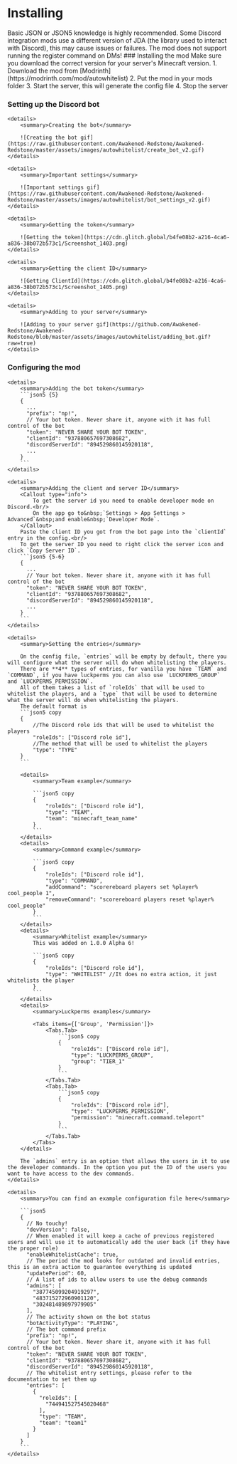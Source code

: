 
# Installing

<Callout type="info">
    Basic JSON or JSON5 knowledge is highly recommended.
</Callout>

<Callout type="warning">
    Some Discord integration mods use a different version of JDA (the library used to interact with Discord), this may cause issues or failures.
</Callout>
<Callout type="warning">
    The mod does not support running the register command on DMs!
</Callout>

<Steps>
### Installing the mod
    <Callout type="info">
        Make sure you download the correct version for your server's Minecraft version.
    </Callout>
    1. Download the mod from [Modrinth](https://modrinth.com/mod/autowhitelist)
    2. Put the mod in your mods folder
    3. Start the server, this will generate the config file
    4. Stop the server

### Setting up the Discord bot
    <details>
        <summary>Creating the bot</summary>

        ![Creating the bot gif](https://raw.githubusercontent.com/Awakened-Redstone/Awakened-Redstone/master/assets/images/autowhitelist/create_bot_v2.gif)
    </details>

    <details>
        <summary>Important settings</summary>

        ![Important settings gif](https://raw.githubusercontent.com/Awakened-Redstone/Awakened-Redstone/master/assets/images/autowhitelist/bot_settings_v2.gif)
    </details>

    <details>
        <summary>Getting the token</summary>

        ![Getting the token](https://cdn.glitch.global/b4fe08b2-a216-4ca6-a836-38b072b573c1/Screenshot_1403.png)
    </details>

    <details>
        <summary>Getting the client ID</summary>

        ![Getting ClientId](https://cdn.glitch.global/b4fe08b2-a216-4ca6-a836-38b072b573c1/Screenshot_1405.png)
    </details>

    <details>
        <summary>Adding to your server</summary>

        ![Adding to your server gif](https://github.com/Awakened-Redstone/Awakened-Redstone/blob/master/assets/images/autowhitelist/adding_bot.gif?raw=true)
    </details>

### Configuring the mod
    <details>
        <summary>Adding the bot token</summary>
        ```json5 {5}
        {
          ...
          "prefix": "np!",
          // Your bot token. Never share it, anyone with it has full control of the bot
          "token": "NEVER SHARE YOUR BOT TOKEN",
          "clientId": "937880657697308682",
          "discordServerId": "894529860145920118",
          ...
        }
        ```
    </details>

    <details>
        <summary>Adding the client and server ID</summary>
        <Callout type="info">
            To get the server id you need to enable developer mode on Discord.<br/>
            On the app go to&nbsp;`Settings > App Settings > Advanced`&nbsp;and enable&nbsp;`Developer Mode`.
        </Callout>
        Paste the client ID you got from the bot page into the `clientId` entry in the config.<br/>
        To get the server ID you need to right click the server icon and click `Copy Server ID`.
        ```json5 {5-6}
        {
          ...
          // Your bot token. Never share it, anyone with it has full control of the bot
          "token": "NEVER SHARE YOUR BOT TOKEN",
          "clientId": "937880657697308682",
          "discordServerId": "894529860145920118",
          ...
        }
        ```
    </details>

    <details>
        <summary>Setting the entries</summary>

        On the config file, `entries` will be empty by default, there you will configure what the server will do when whitelisting the players.
        There are **4** types of entries, for vanilla you have `TEAM` and `COMMAND`, if you have luckperms you can also use `LUCKPERMS_GROUP` and `LUCKPERMS_PERMISSION`.
        All of them takes a list of `roleIds` that will be used to whitelist the players, and a `type` that will be used to determine what the server will do when whitelisting the players.
        The default format is
        ```json5 copy
        {
            //The Discord role ids that will be used to whitelist the players
            "roleIds": ["Discord role id"],
            //The method that will be used to whitelist the players
            "type": "TYPE"
        }
        ```

        <details>
            <summary>Team example</summary>

            ```json5 copy
            {
                "roleIds": ["Discord role id"],
                "type": "TEAM",
                "team": "minecraft_team_name"
            }
            ```
        </details>
        <details>
            <summary>Command example</summary>

            ```json5 copy
            {
                "roleIds": ["Discord role id"],
                "type": "COMMAND",
                "addCommand": "scorereboard players set %player% cool_people 1",
                "removeCommand": "scorereboard players reset %player% cool_people"
            }
            ```
        </details>
        <details>
            <summary>Whitelist example</summary>
            This was added on 1.0.0 Alpha 6!

            ```json5 copy
            {
                "roleIds": ["Discord role id"],
                "type": "WHITELIST" //It does no extra action, it just whitelists the player
            }
            ```
        </details>
        <details>
            <summary>Luckperms examples</summary>

            <Tabs items={['Group', 'Permission']}>
                <Tabs.Tab>
                    ```json5 copy
                    {
                        "roleIds": ["Discord role id"],
                        "type": "LUCKPERMS_GROUP",
                        "group": "TIER_1"
                    }
                    ```
                </Tabs.Tab>
                <Tabs.Tab>
                    ```json5 copy
                    {
                        "roleIds": ["Discord role id"],
                        "type": "LUCKPERMS_PERMISSION",
                        "permission": "minecraft.command.teleport"
                    }
                    ```
                </Tabs.Tab>
            </Tabs>
        </details>

        The `admins` entry is an option that allows the users in it to use the developer commands. In the option you put the ID of the users you want to have access to the dev commands.
    </details>

    <details>
        <summary>You can find an example configuration file here</summary>

        ```json5
        {
          // No touchy!
          "devVersion": false,
          // When enabled it will keep a cache of previous registered users and will use it to automatically add the user back (if they have the proper role)
          "enableWhitelistCache": true,
          // The period the mod looks for outdated and invalid entries, this is an extra action to guarantee everything is updated
          "updatePeriod": 60,
          // A list of ids to allow users to use the debug commands
          "admins": [
            "387745099204919297",
            "483715272960901120",
            "302481489897979905"
          ],
          // The activity shown on the bot status
          "botActivityType": "PLAYING",
          // The bot command prefix
          "prefix": "np!",
          // Your bot token. Never share it, anyone with it has full control of the bot
          "token": "NEVER SHARE YOUR BOT TOKEN",
          "clientId": "937880657697308682",
          "discordServerId": "894529860145920118",
          // The whitelist entry settings, please refer to the documentation to set them up
          "entries": [
            {
              "roleIds": [
                "744941527545020468"
              ],
              "type": "TEAM",
              "team": "team1"
            }
          ]
        }
        ```
    </details>

</Steps>
